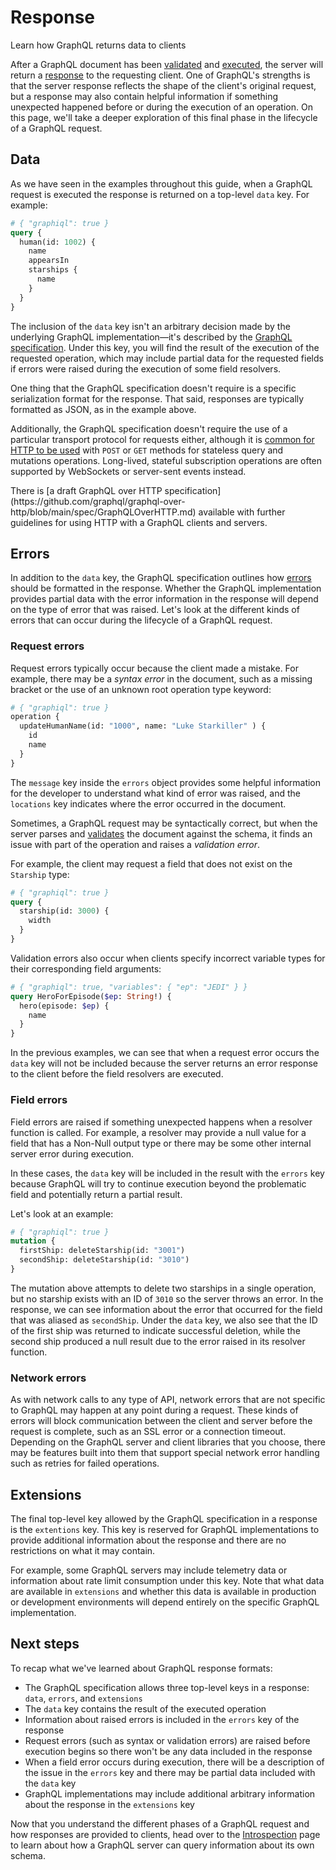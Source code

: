 
# Response

<p className="learn-subtitle">Learn how GraphQL returns data to clients</p>

After a GraphQL document has been [validated](/learn/validation/) and [executed](/learn/execution/), the server will return a [response](https://spec.graphql.org/draft/#sec-Response) to the requesting client. One of GraphQL's strengths is that the server response reflects the shape of the client's original request, but a response may also contain helpful information if something unexpected happened before or during the execution of an operation. On this page, we'll take a deeper exploration of this final phase in the lifecycle of a GraphQL request.

## Data

As we have seen in the examples throughout this guide, when a GraphQL request is executed the response is returned on a top-level `data` key. For example:

```graphql
# { "graphiql": true }
query {
  human(id: 1002) {
    name
    appearsIn
    starships {
      name
    }
  }
}
```

The inclusion of the `data` key isn't an arbitrary decision made by the underlying GraphQL implementation—it's described by the [GraphQL specification](https://spec.graphql.org/draft/#sec-Data). Under this key, you will find the result of the execution of the requested operation, which may include partial data for the requested fields if errors were raised during the execution of some field resolvers.

One thing that the GraphQL specification doesn't require is a specific serialization format for the response. That said, responses are typically formatted as JSON, as in the example above.

Additionally, the GraphQL specification doesn't require the use of a particular transport protocol for requests either, although it is [common for HTTP to be used](/learn/serving-over-http/) with `POST` or `GET` methods for stateless query and mutations operations. Long-lived, stateful subscription operations are often supported by WebSockets or server-sent events instead.

<Callout type="info">
There is [a draft GraphQL over HTTP specification](https://github.com/graphql/graphql-over-http/blob/main/spec/GraphQLOverHTTP.md) available with further guidelines for using HTTP with a GraphQL clients and servers.
</Callout>

## Errors

In addition to the `data` key, the GraphQL specification outlines how [errors](https://spec.graphql.org/draft/#sec-Errors) should be formatted in the response. Whether the GraphQL implementation provides partial data with the error information in the response will depend on the type of error that was raised. Let's look at the different kinds of errors that can occur during the lifecycle of a GraphQL request.

### Request errors

Request errors typically occur because the client made a mistake. For example, there may be a _syntax error_ in the document, such as a missing bracket or the use of an unknown root operation type keyword:

```graphql
# { "graphiql": true }
operation { 
  updateHumanName(id: "1000", name: "Luke Starkiller" ) {
    id
    name
  }
}
```

The `message` key inside the `errors` object provides some helpful information for the developer to understand what kind of error was raised, and the `locations` key indicates where the error occurred in the document.

Sometimes, a GraphQL request may be syntactically correct, but when the server parses and [validates](/learn/validation/) the document against the schema, it finds an issue with part of the operation and raises a _validation error_.

For example, the client may request a field that does not exist on the `Starship` type:

```graphql
# { "graphiql": true }
query {
  starship(id: 3000) {
    width
  }
}
```

Validation errors also occur when clients specify incorrect variable types for their corresponding field arguments:

```graphql
# { "graphiql": true, "variables": { "ep": "JEDI" } }
query HeroForEpisode($ep: String!) {
  hero(episode: $ep) {
    name
  }
}
```

In the previous examples, we can see that when a request error occurs the `data` key will not be included because the server returns an error response to the client before the field resolvers are executed.

### Field errors

Field errors are raised if something unexpected happens when a resolver function is called. For example, a resolver may provide a null value for a field that has a Non-Null output type or there may be some other internal server error during execution.

In these cases, the `data` key will be included in the result with the `errors` key because GraphQL will try to continue execution beyond the problematic field and potentially return a partial result.

Let's look at an example:

```graphql
# { "graphiql": true }
mutation {
  firstShip: deleteStarship(id: "3001")
  secondShip: deleteStarship(id: "3010")
}
```

The mutation above attempts to delete two starships in a single operation, but no starship exists with an ID of `3010` so the server throws an error. In the response, we can see information about the error that occurred for the field that was aliased as `secondShip`. Under the `data` key, we also see that the ID of the first ship was returned to indicate successful deletion, while the second ship produced a null result due to the error raised in its resolver function.

### Network errors

As with network calls to any type of API, network errors that are not specific to GraphQL may happen at any point during a request. These kinds of errors will block communication between the client and server before the request is complete, such as an SSL error or a connection timeout. Depending on the GraphQL server and client libraries that you choose, there may be features built into them that support special network error handling such as retries for failed operations.

## Extensions

The final top-level key allowed by the GraphQL specification in a response is the `extentions` key. This key is reserved for GraphQL implementations to provide additional information about the response and there are no restrictions on what it may contain. 

For example, some GraphQL servers may include telemetry data or information about rate limit consumption under this key. Note that what data are available in `extensions` and whether this data is available in production or development environments will depend entirely on the specific GraphQL implementation.

## Next steps

To recap what we've learned about GraphQL response formats:

- The GraphQL specification allows three top-level keys in a response: `data`, `errors`, and `extensions`
- The `data` key contains the result of the executed operation
- Information about raised errors is included in the `errors` key of the response
- Request errors (such as syntax or validation errors) are raised before execution begins so there won't be any data included in the response
- When a field error occurs during execution, there will be a description of the issue in the `errors` key and there may be partial data included with the `data` key
- GraphQL implementations may include additional arbitrary information about the response in the `extensions` key

Now that you understand the different phases of a GraphQL request and how responses are provided to clients, head over to the [Introspection](/learn/introspection) page to learn about how a GraphQL server can query information about its own schema.